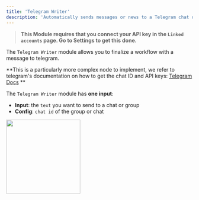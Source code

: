 ```yaml
---
title: 'Telegram Writer'
description: 'Automatically sends messages or news to a Telegram chat or group you choose, keeping everyone updated.'
---
```


>**This Module requires that you connect your API key in the `Linked accounts` page. Go to Settings to get this done.**

The `Telegram Writer` module allows you to finalize a workflow with a message to telegram. 

**This is a particularly more complex node to implement, we refer to telegram's documentation on how to get the chat ID and API keys: [Telegram Docs](https://core.telegram.org/) **

The `Telegram Writer` module has **one input**:

- **Input**: the `text` you want to send to a chat or group
- **Config**: `chat id` of the group or chat

<img height="200" src="TW.png" />